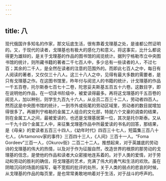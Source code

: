 ```yaml
---
---
---
```

title: 八
---



现代俄国许多知名的作家，那文坛底生活，很有靠着戈理基之处，是谁都公然证明的。又，于现代的读者，戈理基也有极大的感化力和意义。将这事实，比什么都说得更为雄辩的，是关于戈理基的作品的图书馆的阅览统计。据列宁格勒市立中央图书馆的统计，则所藏书籍的著者二千七百人中，多少总有一些读者的人，不过七百；其余的二千人，是全然在读者的注意的范围外的。而即此七百人之中，每日有人阅读的著者，又仅仅三十八人。这三十八人之中，见得有最大多数的需要者，是只有戈理基之作。在这图书馆里，昨年付与阅览人的书籍的统计，计戈理基的作品一千五百卷，托尔斯泰七百七十二卷，陀思妥夫斯基五百五十六卷。这数目字，即在说明他的作品，在一切读书阶级中，被爱读得最多。再将这戈理基的千五百卷的阅览人，加以种别，则学生九百九十六人，从业员二百三十二人，劳动者四百人。然而这是中央图书馆的统计，一到市外或街尾的劳动区域里，劳动者的数目就增加得很多了。再据列宁格勒的金属工人组合的文化部，特就六个文豪的调查的结果，则在金属工人之间，最被爱读的，也还是戈理基居第一位，其次是托尔斯泰。又从一千九十四个金属工人中，来征集戈理基作品中所最爱读的书名的回答，那结果，是《母亲》的爱读者五百三十四人，《幼年时代》四百三十七人，短篇集三百八十七人，《Artamonov家的事件》三百四十三人，《人间》三百十一人。“Foma Gordeev”三百一人，《Okurov街》二百二十二人。推想起来，对于英雄底的劳动诗的戈理基的伟大的热情，以及对于作为征服自然，改造世界的根原的那劳动的戈理基的信念，是使他的作品和读者大众密接地连系着的。对于人类的爱情，对于劳动和劳动的胜利的确信，将戈理基的艺术，充满了伟大的勇气和生活的欢欣。虽在阴暗沉闷的场面的描写，毫不宽假的批评的处所，关于人类的弱点的悲哀的时候，从戈理基的作品的每页里，是也常常勇敢地响着对于生活，对于战斗的呼声的。